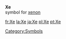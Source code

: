 '''Xe'''<br>{{chemistry}} symbol for [[xenon]]
[[Category:Symbols]]

[[fr:Xe]]
[[la:Xe]]
[[ja:Xe]]
[[pl:Xe]]
[[pt:Xe]]